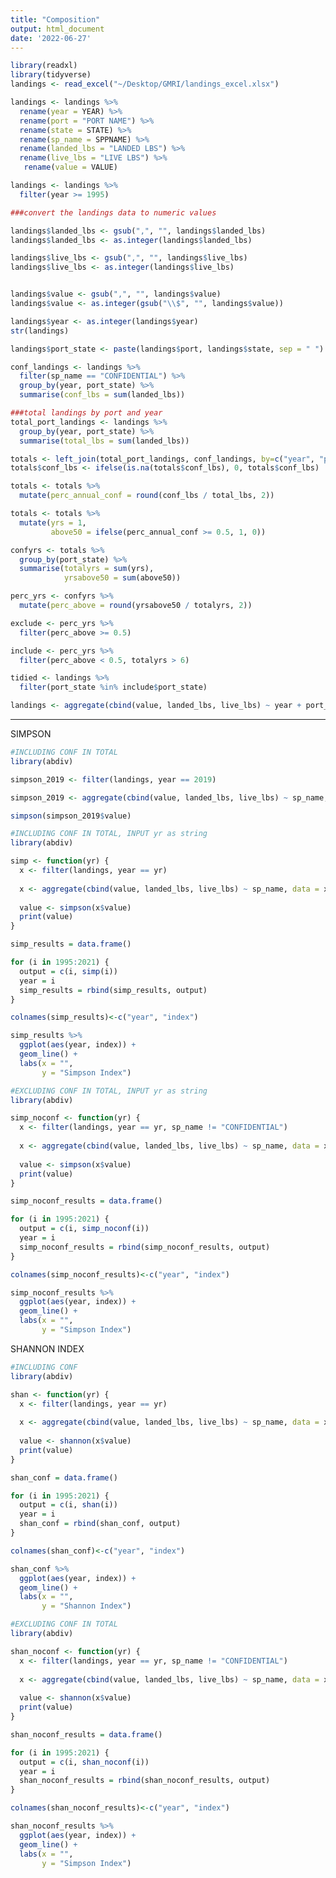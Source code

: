 ```yaml
---
title: "Composition"
output: html_document
date: '2022-06-27'
---
```


```r
library(readxl)
library(tidyverse)
landings <- read_excel("~/Desktop/GMRI/landings_excel.xlsx")
```

```r
landings <- landings %>%
  rename(year = YEAR) %>%
  rename(port = "PORT NAME") %>%
  rename(state = STATE) %>%
  rename(sp_name = SPPNAME) %>%
  rename(landed_lbs = "LANDED LBS") %>%
  rename(live_lbs = "LIVE LBS") %>%
   rename(value = VALUE)
```
```r
landings <- landings %>%
  filter(year >= 1995)
```

```r
###convert the landings data to numeric values

landings$landed_lbs <- gsub(",", "", landings$landed_lbs)
landings$landed_lbs <- as.integer(landings$landed_lbs)

landings$live_lbs <- gsub(",", "", landings$live_lbs)
landings$live_lbs <- as.integer(landings$live_lbs)


landings$value <- gsub(",", "", landings$value)
landings$value <- as.integer(gsub("\\$", "", landings$value))

landings$year <- as.integer(landings$year)
str(landings)
```

```r
landings$port_state <- paste(landings$port, landings$state, sep = " ")
```  

```r
conf_landings <- landings %>%
  filter(sp_name == "CONFIDENTIAL") %>%
  group_by(year, port_state) %>%
  summarise(conf_lbs = sum(landed_lbs)) 
```  

```r
###total landings by port and year
total_port_landings <- landings %>%
  group_by(year, port_state) %>%
  summarise(total_lbs = sum(landed_lbs))
```

```r
totals <- left_join(total_port_landings, conf_landings, by=c("year", "port_state")) 
totals$conf_lbs <- ifelse(is.na(totals$conf_lbs), 0, totals$conf_lbs)
```

```r
totals <- totals %>%
  mutate(perc_annual_conf = round(conf_lbs / total_lbs, 2))
```

```r
totals <- totals %>%
  mutate(yrs = 1,
         above50 = ifelse(perc_annual_conf >= 0.5, 1, 0)) 
```

```r
confyrs <- totals %>%
  group_by(port_state) %>%
  summarise(totalyrs = sum(yrs),
            yrsabove50 = sum(above50))
```

```r
perc_yrs <- confyrs %>%
  mutate(perc_above = round(yrsabove50 / totalyrs, 2))
```

```r
exclude <- perc_yrs %>%
  filter(perc_above >= 0.5)
```

```r
include <- perc_yrs %>%
  filter(perc_above < 0.5, totalyrs > 6)
```

```r
tidied <- landings %>%
  filter(port_state %in% include$port_state)

landings <- aggregate(cbind(value, landed_lbs, live_lbs) ~ year + port_state + sp_name +state + port, data = tidied, FUN = sum)

```



-------------------------------------------------------------------------


SIMPSON


```r
#INCLUDING CONF IN TOTAL
library(abdiv)

simpson_2019 <- filter(landings, year == 2019) 

simpson_2019 <- aggregate(cbind(value, landed_lbs, live_lbs) ~ sp_name, data = simpson_2019, FUN = sum) 

simpson(simpson_2019$value)
```

```r
#INCLUDING CONF IN TOTAL, INPUT yr as string
library(abdiv)

simp <- function(yr) {
  x <- filter(landings, year == yr)
  
  x <- aggregate(cbind(value, landed_lbs, live_lbs) ~ sp_name, data = x, FUN = sum) 
  
  value <- simpson(x$value)
  print(value)
}

simp_results = data.frame()

for (i in 1995:2021) {
  output = c(i, simp(i))
  year = i
  simp_results = rbind(simp_results, output)
}

colnames(simp_results)<-c("year", "index")

simp_results %>%
  ggplot(aes(year, index)) +
  geom_line() +
  labs(x = "",
       y = "Simpson Index")
```


```r
#EXCLUDING CONF IN TOTAL, INPUT yr as string
library(abdiv)

simp_noconf <- function(yr) {
  x <- filter(landings, year == yr, sp_name != "CONFIDENTIAL")
  
  x <- aggregate(cbind(value, landed_lbs, live_lbs) ~ sp_name, data = x, FUN = sum) 
  
  value <- simpson(x$value)
  print(value)
}

simp_noconf_results = data.frame()

for (i in 1995:2021) {
  output = c(i, simp_noconf(i))
  year = i
  simp_noconf_results = rbind(simp_noconf_results, output)
}

colnames(simp_noconf_results)<-c("year", "index")

simp_noconf_results %>%
  ggplot(aes(year, index)) +
  geom_line() +
  labs(x = "",
       y = "Simpson Index")
```

SHANNON INDEX

```r
#INCLUDING CONF
library(abdiv)

shan <- function(yr) {
  x <- filter(landings, year == yr)
  
  x <- aggregate(cbind(value, landed_lbs, live_lbs) ~ sp_name, data = x, FUN = sum) 
  
  value <- shannon(x$value)
  print(value)
}

shan_conf = data.frame()

for (i in 1995:2021) {
  output = c(i, shan(i))
  year = i
  shan_conf = rbind(shan_conf, output)
}

colnames(shan_conf)<-c("year", "index")

shan_conf %>%
  ggplot(aes(year, index)) +
  geom_line() +
  labs(x = "",
       y = "Shannon Index")
```

```r
#EXCLUDING CONF IN TOTAL
library(abdiv)

shan_noconf <- function(yr) {
  x <- filter(landings, year == yr, sp_name != "CONFIDENTIAL")
  
  x <- aggregate(cbind(value, landed_lbs, live_lbs) ~ sp_name, data = x, FUN = sum) 
  
  value <- shannon(x$value)
  print(value)
}

shan_noconf_results = data.frame()

for (i in 1995:2021) {
  output = c(i, shan_noconf(i))
  year = i
  shan_noconf_results = rbind(shan_noconf_results, output)
}

colnames(shan_noconf_results)<-c("year", "index")

shan_noconf_results %>%
  ggplot(aes(year, index)) +
  geom_line() +
  labs(x = "",
       y = "Simpson Index")
```